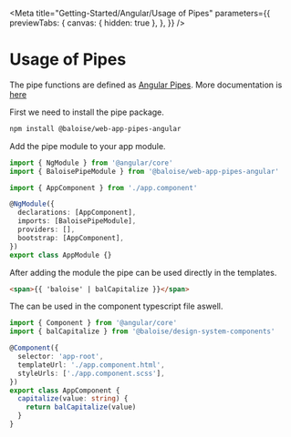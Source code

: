 
<Meta
  title="Getting-Started/Angular/Usage of Pipes"
  parameters={{
    previewTabs: {
      canvas: { hidden: true },
    },
  }}
/>

# Usage of Pipes

The pipe functions are defined as [Angular Pipes](https://angular.io/guide/pipes).
More documentation is [here](https://github.com/baloise/web-app-utils/blob/master/packages/pipes/README.md)

First we need to install the pipe package.

```bash
npm install @baloise/web-app-pipes-angular
```

Add the pipe module to your app module.

```typescript
import { NgModule } from '@angular/core'
import { BaloisePipeModule } from '@baloise/web-app-pipes-angular'

import { AppComponent } from './app.component'

@NgModule({
  declarations: [AppComponent],
  imports: [BaloisePipeModule],
  providers: [],
  bootstrap: [AppComponent],
})
export class AppModule {}
```

After adding the module the pipe can be used directly in the templates.

```html
<span>{{ 'baloise' | balCapitalize }}</span>
```

The can be used in the component typescript file aswell.

```typescript
import { Component } from '@angular/core'
import { balCapitalize } from '@baloise/design-system-components'

@Component({
  selector: 'app-root',
  templateUrl: './app.component.html',
  styleUrls: ['./app.component.scss'],
})
export class AppComponent {
  capitalize(value: string) {
    return balCapitalize(value)
  }
}
```
